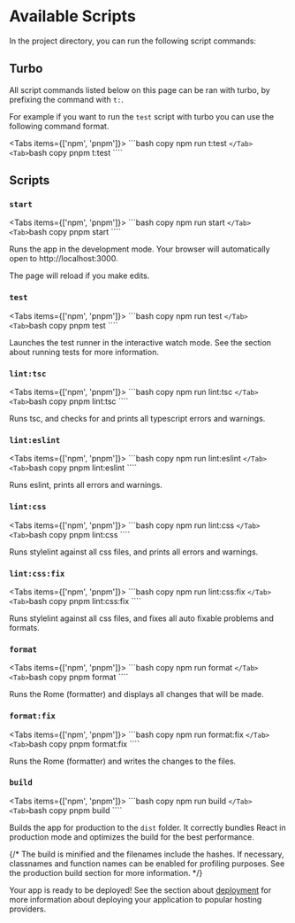 # Available Scripts


In the project directory, you can run the following script commands:

## Turbo

All script commands listed below on this page can be ran with turbo, by prefixing the command with `t:`.

For example if you want to run the `test` script with turbo you can use the following command format.

<Tabs items={['npm', 'pnpm']}>
  <Tab>
    ```bash copy
    npm run t:test
    ````
  </Tab>
  <Tab>
    ````bash copy
    pnpm t:test
    ````
  </Tab>
</Tabs>

## Scripts

### `start`

<Tabs items={['npm', 'pnpm']}>
  <Tab>
    ```bash copy
    npm run start
    ````
  </Tab>
  <Tab>
    ````bash copy
    pnpm start
    ````
  </Tab>
</Tabs>

Runs the app in the development mode. Your browser will automatically open to http://localhost:3000.

The page will reload if you make edits.

### `test`

<Tabs items={['npm', 'pnpm']}>
  <Tab>
    ```bash copy
    npm run test
    ````
  </Tab>
  <Tab>
    ````bash copy
    pnpm test
    ````
  </Tab>
</Tabs>

Launches the test runner in the interactive watch mode. See the section about running tests for more information.

### `lint:tsc`

<Tabs items={['npm', 'pnpm']}>
  <Tab>
    ```bash copy
    npm run lint:tsc
    ````
  </Tab>
  <Tab>
    ````bash copy
    pnpm lint:tsc
    ````
  </Tab>
</Tabs>

Runs tsc, and checks for and prints all typescript errors and warnings.

### `lint:eslint`

<Tabs items={['npm', 'pnpm']}>
  <Tab>
    ```bash copy
    npm run lint:eslint
    ````
  </Tab>
  <Tab>
    ````bash copy
    pnpm lint:eslint
    ````
  </Tab>
</Tabs>

Runs eslint, prints all errors and warnings.

### `lint:css`

<Tabs items={['npm', 'pnpm']}>
  <Tab>
    ```bash copy
    npm run lint:css
    ````
  </Tab>
  <Tab>
    ````bash copy
    pnpm lint:css
    ````
  </Tab>
</Tabs>

Runs stylelint against all css files, and prints all errors and warnings.

### `lint:css:fix`

<Tabs items={['npm', 'pnpm']}>
  <Tab>
    ```bash copy
    npm run lint:css:fix
    ````
  </Tab>
  <Tab>
    ````bash copy
    pnpm lint:css:fix
    ````
  </Tab>
</Tabs>

Runs stylelint against all css files, and fixes all auto fixable problems and formats.

### `format`

<Tabs items={['npm', 'pnpm']}>
  <Tab>
    ```bash copy
    npm run format
    ````
  </Tab>
  <Tab>
    ````bash copy
    pnpm format
    ````
  </Tab>
</Tabs>

Runs the Rome (formatter) and displays all changes that will be made.

### `format:fix`

<Tabs items={['npm', 'pnpm']}>
  <Tab>
    ```bash copy
    npm run format:fix
    ````
  </Tab>
  <Tab>
    ````bash copy
    pnpm format:fix
    ````
  </Tab>
</Tabs>

Runs the Rome (formatter) and writes the changes to the files.

### `build`

<Tabs items={['npm', 'pnpm']}>
  <Tab>
    ```bash copy
    npm run build
    ````
  </Tab>
  <Tab>
    ````bash copy
    pnpm build
    ````
  </Tab>
</Tabs>

Builds the app for production to the `dist` folder. It correctly bundles React in production mode and optimizes the build for the best performance.

{/* The build is minified and the filenames include the hashes. If necessary, classnames and function names can be enabled for profiling purposes. See the production build section for more information. */}

Your app is ready to be deployed! See the section about [deployment](/docs/deployment/deployment) for more information about deploying your application to popular hosting providers.
